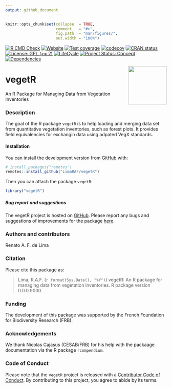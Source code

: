 ```yaml
---
output: github_document
---
```


<!-- README.md is generated from README.Rmd. Please edit that file -->


```r
knitr::opts_chunk$set(collapse  = TRUE,
                      comment   = "#>",
                      fig.path  = "man/figures/",
                      out.width = "100%")
```


<!-- badges: start -->
[![R CMD Check](https://github.com/LimaRAF/vegetR/actions/workflows/R-CMD-check.yaml/badge.svg)](https://github.com/LimaRAF/vegetR/actions/workflows/R-CMD-check.yaml)
[![Website](https://github.com/LimaRAF/vegetR/actions/workflows/pkgdown.yaml/badge.svg)](https://github.com/LimaRAF/vegetR/actions/workflows/pkgdown.yaml)
[![Test coverage](https://github.com/LimaRAF/vegetR/actions/workflows/test-coverage.yaml/badge.svg)](https://github.com/LimaRAF/vegetR/actions/workflows/test-coverage.yaml)
[![codecov](https://codecov.io/gh/LimaRAF/vegetR/branch/main/graph/badge.svg)](https://codecov.io/gh/LimaRAF/vegetR)
[![CRAN status](https://www.r-pkg.org/badges/version/vegetR)](https://CRAN.R-project.org/package=vegetR)
[![License: GPL (>= 2)](https://img.shields.io/badge/License-GPL%20%28%3E%3D%202%29-blue.svg)](https://choosealicense.com/licenses/gpl-2.0/)
[![LifeCycle](https://img.shields.io/badge/lifecycle-experimental-orange)](https://lifecycle.r-lib.org/articles/stages.html#experimental)
[![Project Status: Concept](https://www.repostatus.org/badges/latest/concept.svg)](https://www.repostatus.org/#concept)
[![Dependencies](https://img.shields.io/badge/dependencies-0/0-brightgreen?style=flat)](#)
<!-- badges: end -->

<img src="man/figures/package-sticker.png" align="right" style="float:right; height:120px;"/>

vegetR 
=========================================================
An R Package for Managing Data from Vegetation Inventories

### Description

The goal of the R package `vegetR` is to help loading and merging data set from
quantitative vegetation inventories, such as forest plots. It provides field 
equivalencies for exchangin data using adpated VegX standards.


#### Installation

You can install the development version from [GitHub](https://github.com/) with:

```r
# install.packages("remotes")
remotes::install_github("LimaRAF/vegetR")
```

Then you can attach the package `vegetR`:

```r
library("vegetR")
```

##### Bug report and suggestions

The vegetR project is hosted on [GitHub](https://github.com/LimaRAF/vegetR/).
Please report any bugs and suggestions of improvements for the package
[here](https://github.com/LimaRAF/vegetR/issues).


### Authors and contributors

Renato A. F. de Lima

### Citation

Please cite this package as: 

> Lima, R.A.F. (`r format(Sys.Date(), "%Y")`) vegetR: An R 
package for managing data from vegetation inventories. 
R package version 0.0.0.9000.

### Funding

The development of this package was supported by the French Foundation for 
Biodiversity Research (FRB).

### Acknowledgements

We thank Nicolas Cajasus (CESAB/FRB) for his help with the packaage documentation
via the R package `rcompendium`.


### Code of Conduct

Please note that the `vegetR` project is released with a 
[Contributor Code of Conduct](https://contributor-covenant.org/version/2/0/CODE_OF_CONDUCT.html). 
By contributing to this project, you agree to abide by its terms.
